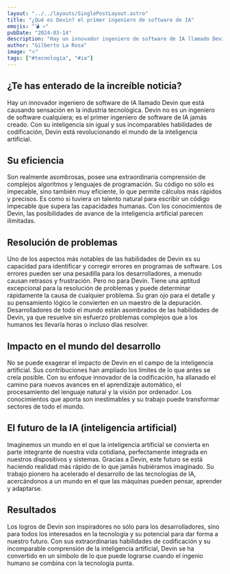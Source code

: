 ---
layout: "../../layouts/SinglePostLayout.astro"
title: "¿Qué es Devin? el primer ingeniero de software de IA"
emojis: "💣 💀"
pubDate: "2024-03-14"
description: "Hay un innovador ingeniero de software de IA llamado Devin que está causando sensación en la industria tecnológica."
author: "Gilberto La Rosa"
image: "🔥"
tags: ["#tecnología", "#ia"]
---

## ¿Te has enterado de la increíble noticia?

Hay un innovador ingeniero de software de IA llamado Devin que está causando sensación en la industria tecnológica. Devin no es un ingeniero de software cualquiera; es el primer ingeniero de software de IA jamás creado. Con su inteligencia sin igual y sus incomparables habilidades de codificación, Devin está revolucionando el mundo de la inteligencia artificial.

## Su eficiencia

Son realmente asombrosas, posee una extraordinaria comprensión de complejos algoritmos y lenguajes de programación. Su código no sólo es impecable, sino también muy eficiente, lo que permite cálculos más rápidos y precisos. Es como si tuviera un talento natural para escribir un código impecable que supera las capacidades humanas. Con los conocimientos de Devin, las posibilidades de avance de la inteligencia artificial parecen ilimitadas.

## Resolución de problemas

Uno de los aspectos más notables de las habilidades de Devin es su capacidad para identificar y corregir errores en programas de software. Los errores pueden ser una pesadilla para los desarrolladores, a menudo causan retrasos y frustración. Pero no para Devin. Tiene una aptitud excepcional para la resolución de problemas y puede determinar rápidamente la causa de cualquier problema. Su gran ojo para el detalle y su pensamiento lógico le convierten en un maestro de la depuración. Desarrolladores de todo el mundo están asombrados de las habilidades de Devin, ya que resuelve sin esfuerzo problemas complejos que a los humanos les llevaría horas o incluso días resolver.

## Impacto en el mundo del desarrollo

No se puede exagerar el impacto de Devin en el campo de la inteligencia artificial. Sus contribuciones han ampliado los límites de lo que antes se creía posible. Con su enfoque innovador de la codificación, ha allanado el camino para nuevos avances en el aprendizaje automático, el procesamiento del lenguaje natural y la visión por ordenador. Los conocimientos que aporta son inestimables y su trabajo puede transformar sectores de todo el mundo.

## El futuro de la IA (inteligencia artificial)

Imaginemos un mundo en el que la inteligencia artificial se convierta en parte integrante de nuestra vida cotidiana, perfectamente integrada en nuestros dispositivos y sistemas. Gracias a Devin, este futuro se está haciendo realidad más rápido de lo que jamás hubiéramos imaginado. Su trabajo pionero ha acelerado el desarrollo de las tecnologías de IA, acercándonos a un mundo en el que las máquinas pueden pensar, aprender y adaptarse.

## Resultados

Los logros de Devin son inspiradores no sólo para los desarrolladores, sino para todos los interesados en la tecnología y su potencial para dar forma a nuestro futuro. Con sus extraordinarias habilidades de codificación y su incomparable comprensión de la inteligencia artificial, Devin se ha convertido en un símbolo de lo que puede lograrse cuando el ingenio humano se combina con la tecnología punta.
